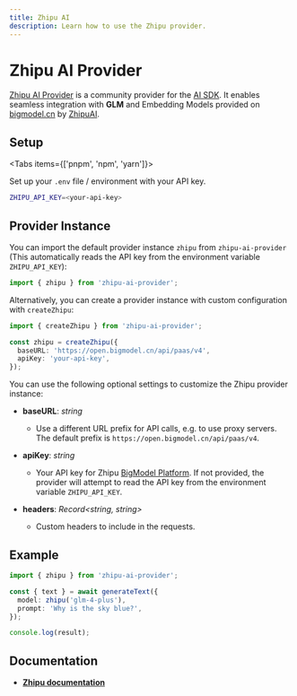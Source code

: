 ```yaml
---
title: Zhipu AI
description: Learn how to use the Zhipu provider.
---
```


# Zhipu AI Provider

[Zhipu AI Provider](https://github.com/Xiang-CH/zhipu-ai-provider) is a community provider for the [AI SDK](https://sdk.vercel.ai/). It enables seamless integration with **GLM** and Embedding Models provided on [bigmodel.cn](https://bigmodel.cn/) by [ZhipuAI](https://www.zhipuai.cn/).

## Setup

<Tabs items={['pnpm', 'npm', 'yarn']}>
  <Tab>
    <Snippet text="pnpm add zhipu-ai-provider" dark />
  </Tab>
  <Tab>
    <Snippet text="npm i zhipu-ai-provider" dark />
  </Tab>
  <Tab>
    <Snippet text="yarn add zhipu-ai-provider" dark />
  </Tab>
</Tabs>

Set up your `.env` file / environment with your API key.

```bash
ZHIPU_API_KEY=<your-api-key>
```

## Provider Instance

You can import the default provider instance `zhipu` from `zhipu-ai-provider` (This automatically reads the API key from the environment variable `ZHIPU_API_KEY`):

```ts
import { zhipu } from 'zhipu-ai-provider';
```

Alternatively, you can create a provider instance with custom configuration with `createZhipu`:

```ts
import { createZhipu } from 'zhipu-ai-provider';

const zhipu = createZhipu({
  baseURL: 'https://open.bigmodel.cn/api/paas/v4',
  apiKey: 'your-api-key',
});
```

You can use the following optional settings to customize the Zhipu provider instance:

- **baseURL**: _string_

  - Use a different URL prefix for API calls, e.g. to use proxy servers. The default prefix is `https://open.bigmodel.cn/api/paas/v4`.

- **apiKey**: _string_

  - Your API key for Zhipu [BigModel Platform](https://bigmodel.cn/). If not provided, the provider will attempt to read the API key from the environment variable `ZHIPU_API_KEY`.

- **headers**: _Record\<string, string\>_
  - Custom headers to include in the requests.

## Example

```ts
import { zhipu } from 'zhipu-ai-provider';

const { text } = await generateText({
  model: zhipu('glm-4-plus'),
  prompt: 'Why is the sky blue?',
});

console.log(result);
```

## Documentation

- **[Zhipu documentation](https://bigmodel.cn/dev/welcome)**
